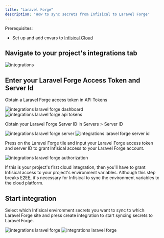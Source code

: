 ```yaml
---
title: "Laravel Forge"
description: "How to sync secrets from Infisical to Laravel Forge"
---
```


Prerequisites:

- Set up and add envars to [Infisical Cloud](https://app.infisical.com)

## Navigate to your project's integrations tab

![integrations](../../images/integrations.png)

## Enter your Laravel Forge Access Token and Server Id

Obtain a Laravel Forge access token in API Tokens

![integrations laravel forge dashboard](../../images/integrations/laravel-forge/integrations-laravelforge-dashboard.png)
![integrations laravel forge api tokens](../../images/integrations/laravel-forge/integrations-laravelforge-api.png)

Obtain your Laravel Forge Server ID in Servers > Server ID

![integrations laravel forge server](../../images/integrations/laravel-forge/integrations-laravelforge-servers.png)
![integrations laravel forge server id](../../images/integrations/laravel-forge/integrations-laravelforge-serverid.png)

Press on the Laravel Forge tile and input your Laravel Forge access token and server ID to grant Infisical access to your Laravel Forge account.

![integrations laravel forge authorization](../../images/integrations/laravel-forge/integrations-laravelforge-auth.png)

<Info>
  If this is your project's first cloud integration, then you'll have to grant
  Infisical access to your project's environment variables. Although this step
  breaks E2EE, it's necessary for Infisical to sync the environment variables to
  the cloud platform.
</Info>

## Start integration

Select which Infisical environment secrets you want to sync to which Laravel Forge site and press create integration to start syncing secrets to Laravel Forge.

![integrations laravel forge](../../images/integrations/laravel-forge/integrations-laravelforge-create.png)
![integrations laravel forge](../../images/integrations/laravel-forge/integrations-laravelforge.png)
